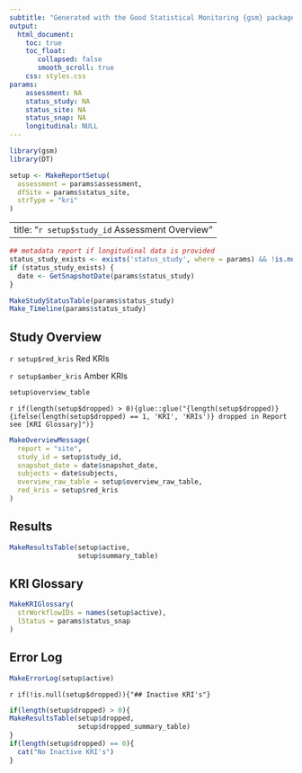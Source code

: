 ```yaml
---
subtitle: "Generated with the Good Statistical Monitoring {gsm} package"
output:
  html_document:
    toc: true
    toc_float:
       collapsed: false
       smooth_scroll: true
    css: styles.css
params:
    assessment: NA
    status_study: NA
    status_site: NA
    status_snap: NA
    longitudinal: NULL
---
```


```r
library(gsm)
library(DT)

setup <- MakeReportSetup(
  assessment = params$assessment, 
  dfSite = params$status_site,
  strType = "kri"
)

```

---
title: "`r setup$study_id` Assessment Overview"
---

::: {#overall-site-select .overall-site-select title="Selected site will be highlighted in all charts for all KRIs."}
:::

```r
## metadata report if longitudinal data is provided
status_study_exists <- exists('status_study', where = params) && !is.null(params$status_study)
if (status_study_exists) {
  date <- GetSnapshotDate(params$status_study)
}
```

```r
MakeStudyStatusTable(params$status_study)
Make_Timeline(params$status_study)
```

## Study Overview

::: flag-container
::: {.flag .flag-red}
`r setup$red_kris` Red KRIs
:::

::: {.flag .flag-amber}
`r setup$amber_kris` Amber KRIs
:::
:::

::: gsm-overview-table
```r
setup$overview_table
```

`r if(length(setup$dropped) > 0){glue::glue("{length(setup$dropped)} {ifelse(length(setup$dropped) == 1, 'KRI', 'KRIs')} dropped in Report see [KRI Glossary]")}`

:::

```r
MakeOverviewMessage(
  report = "site",
  study_id = setup$study_id,
  snapshot_date = date$snapshot_date, 
  subjects = date$subjects, 
  overview_raw_table = setup$overview_raw_table, 
  red_kris = setup$red_kris
)

```

## Results

```r
MakeResultsTable(setup$active,
                 setup$summary_table)
```

## KRI Glossary

```r
MakeKRIGlossary(
  strWorkflowIDs = names(setup$active),
  lStatus = params$status_snap
)
```

## Error Log

```r
MakeErrorLog(setup$active)
```

`r if(!is.null(setup$dropped)){"## Inactive KRI's"}`

```r
if(length(setup$dropped) > 0){
MakeResultsTable(setup$dropped,
                 setup$dropped_summary_table)
}
if(length(setup$dropped) == 0){
  cat("No Inactive KRI's")
}
```


```js
```

```js
```

```js
```
